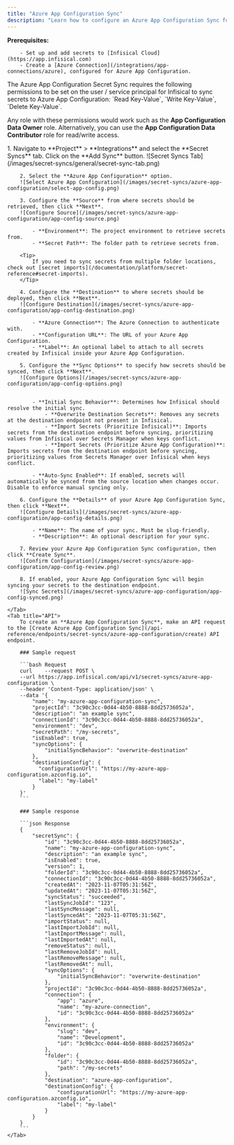 ```yaml
---
title: "Azure App Configuration Sync"
description: "Learn how to configure an Azure App Configuration Sync for Infisical."
---
```


**Prerequisites:**

        - Set up and add secrets to [Infisical Cloud](https://app.infisical.com)
        - Create a [Azure Connection](/integrations/app-connections/azure), configured for Azure App Configuration.

<Note>
  The Azure App Configuration Secret Sync requires the following permissions to be set on the user / service principal
  for Infisical to sync secrets to Azure App Configuration: `Read Key-Value`, `Write Key-Value`, `Delete Key-Value`.

  Any role with these permissions would work such as the **App Configuration Data Owner** role. Alternatively, you can use the **App Configuration Data Contributor** role for read/write access.
</Note>

<Tabs>
    <Tab title="Infisical UI">
        1. Navigate to **Project** > **Integrations** and select the **Secret Syncs** tab. Click on the **Add Sync** button.
        ![Secret Syncs Tab](/images/secret-syncs/general/secret-sync-tab.png)

        2. Select the **Azure App Configuration** option.
        ![Select Azure App Configuration](/images/secret-syncs/azure-app-configuration/select-app-config.png)

        3. Configure the **Source** from where secrets should be retrieved, then click **Next**.
        ![Configure Source](/images/secret-syncs/azure-app-configuration/app-config-source.png)

            - **Environment**: The project environment to retrieve secrets from.
            - **Secret Path**: The folder path to retrieve secrets from.

        <Tip>
            If you need to sync secrets from multiple folder locations, check out [secret imports](/documentation/platform/secret-reference#secret-imports).
        </Tip>

        4. Configure the **Destination** to where secrets should be deployed, then click **Next**.
        ![Configure Destination](/images/secret-syncs/azure-app-configuration/app-config-destination.png)

            - **Azure Connection**: The Azure Connection to authenticate with.
            - **Configuration URL**: The URL of your Azure App Configuration.
            - **Label**: An optional label to attach to all secrets created by Infisical inside your Azure App Configuration.

        5. Configure the **Sync Options** to specify how secrets should be synced, then click **Next**.
        ![Configure Options](/images/secret-syncs/azure-app-configuration/app-config-options.png)


            - **Initial Sync Behavior**: Determines how Infisical should resolve the initial sync.
                - **Overwrite Destination Secrets**: Removes any secrets at the destination endpoint not present in Infisical.
                - **Import Secrets (Prioritize Infisical)**: Imports secrets from the destination endpoint before syncing, prioritizing values from Infisical over Secrets Manager when keys conflict.
                - **Import Secrets (Prioritize Azure App Configuration)**: Imports secrets from the destination endpoint before syncing, prioritizing values from Secrets Manager over Infisical when keys conflict.

            - **Auto-Sync Enabled**: If enabled, secrets will automatically be synced from the source location when changes occur. Disable to enforce manual syncing only.

        6. Configure the **Details** of your Azure App Configuration Sync, then click **Next**.
        ![Configure Details](/images/secret-syncs/azure-app-configuration/app-config-details.png)

            - **Name**: The name of your sync. Must be slug-friendly.
            - **Description**: An optional description for your sync.

        7. Review your Azure App Configuration Sync configuration, then click **Create Sync**.
        ![Confirm Configuration](/images/secret-syncs/azure-app-configuration/app-config-review.png)

        8. If enabled, your Azure App Configuration Sync will begin syncing your secrets to the destination endpoint.
        ![Sync Secrets](/images/secret-syncs/azure-app-configuration/app-config-synced.png)

    </Tab>
    <Tab title="API">
        To create an **Azure App Configuration Sync**, make an API request to the [Create Azure App Configuration Sync](/api-reference/endpoints/secret-syncs/azure-app-configuration/create) API endpoint.

        ### Sample request

        ```bash Request
        curl    --request POST \
        --url https://app.infisical.com/api/v1/secret-syncs/azure-app-configuration \
        --header 'Content-Type: application/json' \
        --data '{
            "name": "my-azure-app-configuration-sync",
            "projectId": "3c90c3cc-0d44-4b50-8888-8dd25736052a",
            "description": "an example sync",
            "connectionId": "3c90c3cc-0d44-4b50-8888-8dd25736052a",
            "environment": "dev",
            "secretPath": "/my-secrets",
            "isEnabled": true,
            "syncOptions": {
                "initialSyncBehavior": "overwrite-destination"
            },
            "destinationConfig": {
              "configurationUrl": "https://my-azure-app-configuration.azconfig.io",
              "label": "my-label"
            }
        }'
        ```

        ### Sample response

        ```json Response
        {
            "secretSync": {
                "id": "3c90c3cc-0d44-4b50-8888-8dd25736052a",
                "name": "my-azure-app-configuration-sync",
                "description": "an example sync",
                "isEnabled": true,
                "version": 1,
                "folderId": "3c90c3cc-0d44-4b50-8888-8dd25736052a",
                "connectionId": "3c90c3cc-0d44-4b50-8888-8dd25736052a",
                "createdAt": "2023-11-07T05:31:56Z",
                "updatedAt": "2023-11-07T05:31:56Z",
                "syncStatus": "succeeded",
                "lastSyncJobId": "123",
                "lastSyncMessage": null,
                "lastSyncedAt": "2023-11-07T05:31:56Z",
                "importStatus": null,
                "lastImportJobId": null,
                "lastImportMessage": null,
                "lastImportedAt": null,
                "removeStatus": null,
                "lastRemoveJobId": null,
                "lastRemoveMessage": null,
                "lastRemovedAt": null,
                "syncOptions": {
                    "initialSyncBehavior": "overwrite-destination"
                },
                "projectId": "3c90c3cc-0d44-4b50-8888-8dd25736052a",
                "connection": {
                    "app": "azure",
                    "name": "my-azure-connection",
                    "id": "3c90c3cc-0d44-4b50-8888-8dd25736052a"
                },
                "environment": {
                    "slug": "dev",
                    "name": "Development",
                    "id": "3c90c3cc-0d44-4b50-8888-8dd25736052a"
                },
                "folder": {
                    "id": "3c90c3cc-0d44-4b50-8888-8dd25736052a",
                    "path": "/my-secrets"
                },
                "destination": "azure-app-configuration",
                "destinationConfig": {
                    "configurationUrl": "https://my-azure-app-configuration.azconfig.io",
                    "label": "my-label"
                }
            }
        }
        ```
    </Tab>
</Tabs>
